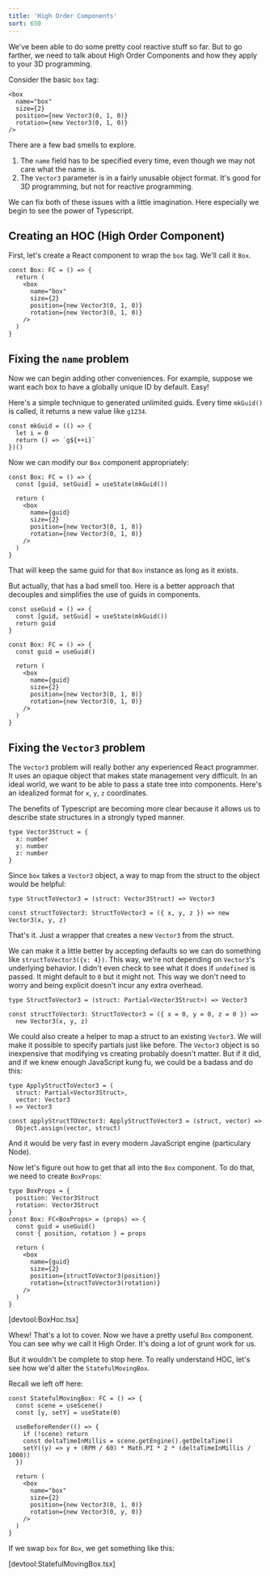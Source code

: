 ```yaml
---
title: 'High Order Components'
sort: 650
---
```


We've been able to do some pretty cool reactive stuff so far. But to go farther,
we need to talk about High Order Components and how they apply to your 3D
programming.

Consider the basic `box` tag:

```tsx
<box
  name="box"
  size={2}
  position={new Vector3(0, 1, 0)}
  rotation={new Vector3(0, 1, 0)}
/>
```

There are a few bad smells to explore.

1. The `name` field has to be specified every time, even though we may not care
   what the name is.
2. The `Vector3` parameter is in a fairly unusable object format. It's good for
   3D programming, but not for reactive programming.

We can fix both of these issues with a little imagination. Here especially we
begin to see the power of Typescript.

## Creating an HOC (High Order Component)

First, let's create a React component to wrap the `box` tag. We'll call it
`Box`.

```tsx
const Box: FC = () => {
  return (
    <box
      name="box"
      size={2}
      position={new Vector3(0, 1, 0)}
      rotation={new Vector3(0, 1, 0)}
    />
  )
}
```

## Fixing the `name` problem

Now we can begin adding other conveniences. For example, suppose we want each
box to have a globally unique ID by default. Easy!

Here's a simple technique to generated unlimited guids. Every time `mkGuid()` is
called, it returns a new value like `g1234`.

```tsx
const mkGuid = (() => {
  let i = 0
  return () => `g${++i}`
})()
```

Now we can modify our `Box` component appropriately:

```tsx
const Box: FC = () => {
  const [guid, setGuid] = useState(mkGuid())

  return (
    <box
      name={guid}
      size={2}
      position={new Vector3(0, 1, 0)}
      rotation={new Vector3(0, 1, 0)}
    />
  )
}
```

That will keep the same guid for that `Box` instance as long as it exists.

But actually, that has a bad smell too. Here is a better approach that decouples
and simplifies the use of guids in components.

```tsx
const useGuid = () => {
  const [guid, setGuid] = useState(mkGuid())
  return guid
}

const Box: FC = () => {
  const guid = useGuid()

  return (
    <box
      name={guid}
      size={2}
      position={new Vector3(0, 1, 0)}
      rotation={new Vector3(0, 1, 0)}
    />
  )
}
```

## Fixing the `Vector3` problem

The `Vector3` problem will really bother any experienced React programmer. It
uses an opaque object that makes state management very difficult. In an ideal
world, we want to be able to pass a state tree into components. Here's an
idealized format for `x`, `y`, `z` coordinates.

The benefits of Typescript are becoming more clear because it allows us to
describe state structures in a strongly typed manner.

```tsx
type Vector3Struct = {
  x: number
  y: number
  z: number
}
```

Since `box` takes a `Vector3` object, a way to map from the struct to the object
would be helpful:

```tsx
type StructToVector3 = (struct: Vector3Struct) => Vector3

const structToVector3: StructToVector3 = ({ x, y, z }) => new Vector3(x, y, z)
```

That's it. Just a wrapper that creates a new `Vector3` from the struct.

We can make it a little better by accepting defaults so we can do something like
`structToVector3({x: 4})`. This way, we're not depending on `Vector3`'s
underlying behavior. I didn't even check to see what it does if `undefined` is
passed. It might default to `0` but it might not. This way we don't need to
worry and being explicit doesn't incur any extra overhead.

```tsx
type StructToVector3 = (struct: Partial<Vector3Struct>) => Vector3

const structToVector3: StructToVector3 = ({ x = 0, y = 0, z = 0 }) =>
  new Vector3(x, y, z)
```

We could also create a helper to map a struct to an existing `Vector3`. We will
make it possible to specify partials just like before. The `Vector3` object is
so inexpensive that modifying vs creating probably doesn't matter. But if it
did, and if we knew enough JavaScript kung fu, we could be a badass and do this:

```tsx
type ApplyStructToVector3 = (
  struct: Partial<Vector3Struct>,
  vector: Vector3
) => Vector3

const applyStructTOVector3: ApplyStructToVector3 = (struct, vector) =>
  Object.assign(vector, struct)
```

And it would be very fast in every modern JavaScript engine (particulary Node).

Now let's figure out how to get that all into the `Box` component. To do that,
we need to create `BoxProps`:

```tsx
type BoxProps = {
  position: Vector3Struct
  rotation: Vector3Struct
}
const Box: FC<BoxProps> = (props) => {
  const guid = useGuid()
  const { position, rotation } = props

  return (
    <box
      name={guid}
      size={2}
      position={structToVector3(position)}
      rotation={structToVector3(rotation)}
    />
  )
}
```

[devtool:BoxHoc.tsx]

Whew! That's a lot to cover. Now we have a pretty useful `Box` component. You
can see why we call it High Order. It's doing a lot of grunt work for us.

But it wouldn't be complete to stop here. To really understand HOC, let's see
how we'd alter the `StatefulMovingBox`.

Recall we left off here:

```tsx
const StatefulMovingBox: FC = () => {
  const scene = useScene()
  const [y, setY] = useState(0)

  useBeforeRender(() => {
    if (!scene) return
    const deltaTimeInMillis = scene.getEngine().getDeltaTime()
    setY((y) => y + (RPM / 60) * Math.PI * 2 * (deltaTimeInMillis / 1000))
  })

  return (
    <box
      name="box"
      size={2}
      position={new Vector3(0, 1, 0)}
      rotation={new Vector3(0, y, 0)}
    />
  )
}
```

If we swap `box` for `Box`, we get something like this:

[devtool:StatefulMovingBox.tsx]
